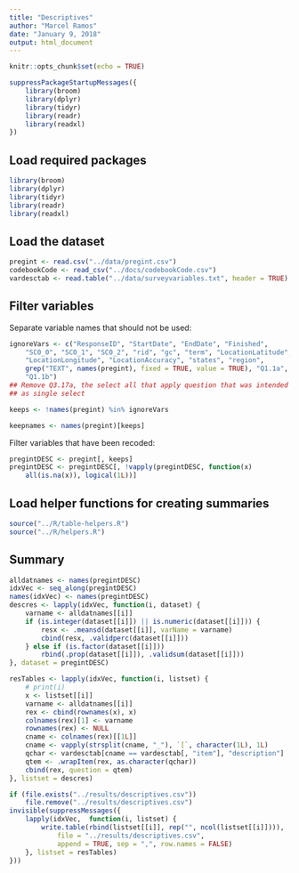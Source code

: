 ```yaml
---
title: "Descriptives"
author: "Marcel Ramos"
date: "January 9, 2018"
output: html_document
---
```


```r
knitr::opts_chunk$set(echo = TRUE)
```

```r
suppressPackageStartupMessages({
    library(broom)
    library(dplyr)
    library(tidyr)
    library(readr)
    library(readxl)
})
```

## Load required packages

```r
library(broom)
library(dplyr)
library(tidyr)
library(readr)
library(readxl)
```

## Load the dataset

```r
pregint <- read.csv("../data/pregint.csv")
codebookCode <- read_csv("../docs/codebookCode.csv")
vardesctab <- read.table("../data/surveyvariables.txt", header = TRUE)
```

## Filter variables

Separate variable names that should not be used:

```r
ignoreVars <- c("ResponseID", "StartDate", "EndDate", "Finished",
    "SC0_0", "SC0_1", "SC0_2", "rid", "gc", "term", "LocationLatitude",
    "LocationLongitude", "LocationAccuracy", "states", "region",
    grep("TEXT", names(pregint), fixed = TRUE, value = TRUE), "Q1.1a",
    "Q1.1b")
## Remove Q3.17a, the select all that apply question that was intended
## as single select

keeps <- !names(pregint) %in% ignoreVars

keepnames <- names(pregint)[keeps]
```

Filter variables that have been recoded:

```r
pregintDESC <- pregint[, keeps]
pregintDESC <- pregintDESC[, !vapply(pregintDESC, function(x)
    all(is.na(x)), logical(1L))]
```

## Load helper functions for creating summaries

```r
source("../R/table-helpers.R")
source("../R/helpers.R")
```

## Summary

```r
alldatnames <- names(pregintDESC)
idxVec <- seq_along(pregintDESC)
names(idxVec) <- names(pregintDESC)
descres <- lapply(idxVec, function(i, dataset) {
    varname <- alldatnames[[i]]
    if (is.integer(dataset[[i]]) || is.numeric(dataset[[i]])) {
        resx <- .meansd(dataset[[i]], varName = varname)
        cbind(resx, .validperc(dataset[[i]]))
    } else if (is.factor(dataset[[i]]))
        rbind(.prop(dataset[[i]]), .validsum(dataset[[i]]))
}, dataset = pregintDESC)

resTables <- lapply(idxVec, function(i, listset) {
    # print(i)
    x <- listset[[i]]
    varname <- alldatnames[[i]]
    rex <- cbind(rownames(x), x)
    colnames(rex)[1] <- varname
    rownames(rex) <- NULL
    cname <- colnames(rex)[[1L]]
    cname <- vapply(strsplit(cname, "_"), `[`, character(1L), 1L)
    qchar <- vardesctab[cname == vardesctab[, "item"], "description"]
    qtem <- .wrapItem(rex, as.character(qchar))
    cbind(rex, question = qtem)
}, listset = descres)
```

```r
if (file.exists("../results/descriptives.csv"))
    file.remove("../results/descriptives.csv")
invisible(suppressMessages({
    lapply(idxVec,  function(i, listset) {
        write.table(rbind(listset[[i]], rep("", ncol(listset[[i]]))),
            file = "../results/descriptives.csv",
            append = TRUE, sep = ",", row.names = FALSE)
    }, listset = resTables)
}))
```


